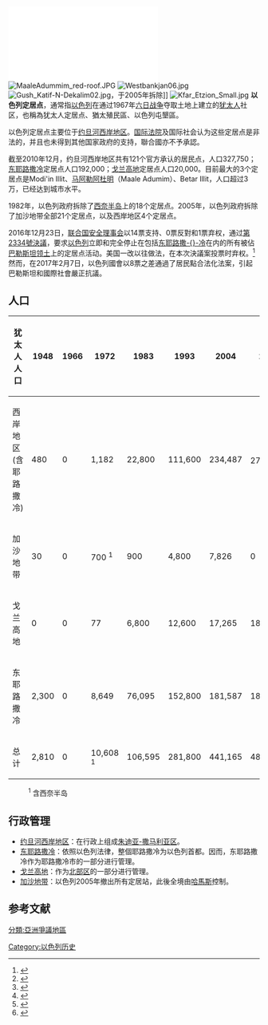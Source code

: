 {{Otheruses|other=犹太人定居点的其他含义|犹太人定居点}}
[[File:West_Bank_Access_Restrictions.pdf|thumb]]
[[File:MaaleAdummim_red-roof.JPG|thumb]]
[[File:Westbankjan06.jpg|right]]
[[File:Gush_Katif-N-Dekalim02.jpg|thumb]]，于2005年拆除]]
[[File:Kfar_Etzion_Small.jpg|thumb]]
'''以色列定居点'''，通常指[[以色列|以色列]]在通过1967年[[六日战争|六日战争]]夺取土地上建立的[[犹太人|犹太人]]社区，也稱為犹太人定居点、猶太殖民區、以色列屯墾區。

以色列定居点主要位于[[约旦河西岸地区|约旦河西岸地区]]。[[国际法院|国际法院]]及国际社会认为这些定居点是非法的，并且也未得到其他国家政府的支持，聯合國亦不予承認。

截至2010年12月，约旦河西岸地区共有121个官方承认的居民点，人口327,750；[[东耶路撒冷|东耶路撒冷]]定居点人口192,000；[[戈兰高地|戈兰高地]]定居点人口20,000。目前最大的3个定居点是Modi'in Illit、[[马阿勒阿杜明|马阿勒阿杜明]]（Maale Adumim）、Betar Illit，人口超过3万，已经达到城市水平。

1982年，以色列政府拆除了[[西奈半岛|西奈半岛]]上的18个定居点。2005年，以色列政府拆除了加沙地带全部21个定居点，以及西岸地区4个定居点。

2016年12月23日，[[联合国安全理事会|联合国安全理事会]]以14票支持、0票反對和1票弃权，通过[[聯合國安全理事會第2334號決議|第2334號決議]]，要求[[以色列|以色列]]立即和完全停止在包括[[东耶路撒冷|东耶路撒-{}-冷]]在内的所有被佔[[巴勒斯坦领土|巴勒斯坦领土]]上的定居点活动。美国一改以往做法，在本次決議案投票时弃权。<ref>{{Cite news |url=http://www.voachinese.com/a/us-un-israel-20161224/3648773.html |title=美国弃权 安理会通过谴责以色列定居点决议 |publisher=美國之音 |date=2016-12-24 |accessdate=2016-12-25 |archive-date=2016-12-24 |archive-url=https://web.archive.org/web/20161224094924/http://www.voachinese.com/a/us-un-israel-20161224/3648773.html |dead-url=no }}</ref>然而，在2017年2月7日，以色列國會以8票之差通過了居民點合法化法案，引起巴勒斯坦和國際社會嚴正抗議。

== 人口 ==
{| class="wikitable" style="margin: 1em 1em 0 0;"
|-
! 犹太人人口
! 1948
! 1966
! 1972
! 1983
! 1993
! 2004
! 2007
! 2009
! 2010
! 2014
|-
| 西岸地区 (含耶路撒冷)
| 480  || 0 || 1,182 || 22,800 || 111,600 || 234,487 || 276,462<ref>{{Cite web |url=http://www.fmep.org/settlement_info/settlement-info-and-tables/stats-data/comprehensive-settlement-population-1972-2006 |title=Comprehensive Settlement Population 1972-2008—FMEP |publisher=Fmep.org |date= |accessdate=9 May 2010 |deadurl=yes |archiveurl=https://web.archive.org/web/20100315123847/http://www.fmep.org/settlement_info/settlement-info-and-tables/stats-data/comprehensive-settlement-population-1972-2006 |archivedate=2010年3月15日 }}</ref>|| 304,569<ref name="haaretz-27July2009">{{Cite web|url=http://www.haaretz.com/hasen/spages/1103125.html|title=IDF: More than 300,000 settlers live in West Bank|publisher=haaretz.com|accessdate=9 May 2010|archive-date=2009-12-03|archive-url=https://web.archive.org/web/20091203121551/http://www.haaretz.com/hasen/spages/1103125.html|dead-url=no}}</ref> || 314,100<ref name="fmep1972-2010">{{cite web| title=Comprehensive Settlement Population 1972-2010| url=http://www.fmep.org/settlement_info/settlement-info-and-tables/stats-data/comprehensive-settlement-population-1972-2006| publisher=Foundation for Middle East Peace| accessdate=18 March 2013| deadurl=yes| archiveurl=https://web.archive.org/web/20100315123847/http://www.fmep.org/settlement_info/settlement-info-and-tables/stats-data/comprehensive-settlement-population-1972-2006| archivedate=2010年3月15日}}</ref> || 400,000<ref name="Jerusalem Post-16 May 2014">{{cite web|url=http://www.jpost.com/National-News/Housing-minister-sees-50-percent-more-settlers-in-West-Bank-by-2019-352501|title=Housing minister sees 50% more settlers in West Bank by 2019|work=Haaretz.com|accessdate=10 September 2015|archive-date=2014-05-16|archive-url=https://web.archive.org/web/20140516165458/http://www.jpost.com/National-News/Housing-minister-sees-50-percent-more-settlers-in-West-Bank-by-2019-352501|dead-url=no}}</ref>
|-
| 加沙地带
| 30  || 0 || 700 <sup>1</sup> || 900 || 4,800 || 7,826 || 0 || 0 || 0 || 0 
|-
| 戈兰高地
|  0 || 0 || 77 || 6,800 || 12,600 || 17,265 || 18,692 || 20,000 || 19,797 || 21,000<ref name="Middle East Eye-2 September 2014">{{cite web|url=http://www.middleeasteye.net/news/golan-heights-residents-fear-creeping-israeli-presence-587458799|title=Residents in occupied Golan Heights fear creeping Israeli presence|work=middleeasteye.net|accessdate=10 September 2015|archive-date=2014-09-07|archive-url=https://web.archive.org/web/20140907084014/http://www.middleeasteye.net/news/golan-heights-residents-fear-creeping-israeli-presence-587458799|dead-url=no}}</ref>
|-
| 东耶路撒冷
| 2,300  || 0 || 8,649 || 76,095 || 152,800 || 181,587 || 189,708 || 192,000 || 198,629 || 300,000-350,000
|-
! 总计
! 2,810
! 0
! 10,608 <sup>1</sup>
! 106,595
! 281,800
! 441,165
! 484,862
! 516,569
! 300,000-350,000
! 721,000-771,000
|}
: <sup>1</sup> 含西奈半岛

== 行政管理 ==
* [[约旦河西岸地区|约旦河西岸地区]]：在行政上组成[[朱迪亚-撒马利亚区|朱迪亚-撒马利亚区]]。
* [[东耶路撒冷|东耶路撒冷]]：依照以色列法律，整個耶路撒冷为以色列首都。因而，东耶路撒冷作为耶路撒冷市的一部分进行管理。
* [[戈兰高地|戈兰高地]]：作为[[北部区_(以色列)|北部区]]的一部分进行管理。
* [[加沙地带|加沙地带]]：以色列2005年撤出所有定居站，此後全境由[[哈馬斯|哈馬斯]]控制。

== 参考文献 ==
<references/>

{{巴以冲突}}

[[Category:以色列历史|Category:以色列历史]]
[[分類:亞洲爭議地區|分類:亞洲爭議地區]]